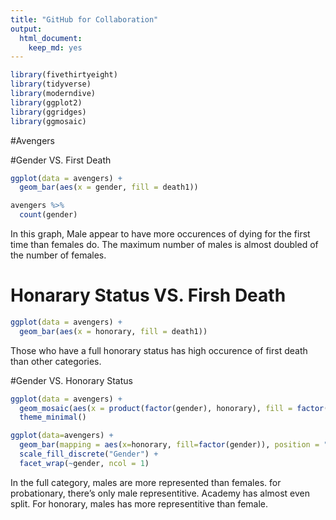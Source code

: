 ```yaml
---
title: "GitHub for Collaboration"
output: 
  html_document: 
    keep_md: yes 
---
```

```r
library(fivethirtyeight)
library(tidyverse)
library(moderndive)
library(ggplot2)
library(ggridges)
library(ggmosaic)
```
#Avengers

#Gender VS. First Death
```r
ggplot(data = avengers) +
  geom_bar(aes(x = gender, fill = death1))
```
```r
avengers %>% 
  count(gender)
```

In this graph, Male appear to have more occurences of dying for the first time than females do. The maximum number of males is almost doubled of the number of females. 


# Honarary Status VS. Firsh Death
```r
ggplot(data = avengers) +
  geom_bar(aes(x = honorary, fill = death1))
```
Those who have a full honorary status has high occurence of first death than other categories.

#Gender VS. Honorary Status 
```r
ggplot(data = avengers) +
  geom_mosaic(aes(x = product(factor(gender), honorary), fill = factor(gender))) +
  theme_minimal()
```

```r
ggplot(data=avengers) +
  geom_bar(mapping = aes(x=honorary, fill=factor(gender)), position = "dodge") +
  scale_fill_discrete("Gender") +
  facet_wrap(~gender, ncol = 1)
```
In the full category, males are more represented than females. for probationary, there's only male representitive. Academy has almost even split. For honorary, males has more representitive than female.


